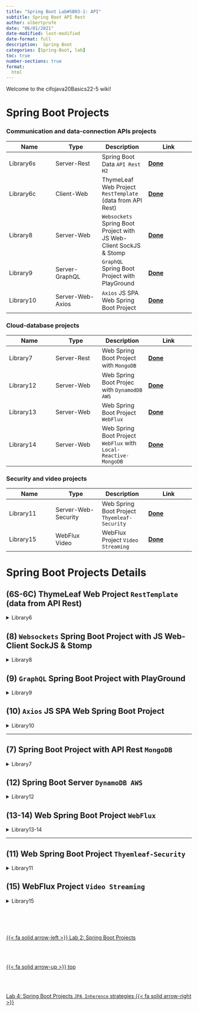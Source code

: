 ```yaml
---
title: "Spring Boot Lab#SB03-1: API"
subtitle: Spring Boot API Rest
author: albertprofe
date: "06/01/2021"
date-modified: last-modified
date-format: full
description:  Spring Boot
categories: [Spring-Boot, lab]
toc: true
number-sections: true
format:
  html
---
```



Welcome to the cifojava20Basics22-5 wiki!

# Spring Boot Projects

### Communication and data-connection APIs projects

| Name | Type | Description | Link |
| ------------- | ------------- | ------------- | -------------
|  Library6s  | Server-Rest |Spring Boot Data `API Rest H2` | **[Done](https://github.com/AlbertProfe/cifojava2022-5/tree/main/library6server)** |
|  Library6c  | Client-Web | ThymeLeaf Web Project `RestTemplate` (data from API Rest) | **[Done](https://github.com/AlbertProfe/cifojava2022-5/tree/main/library6client)** |
|  Library8  | Server-Web | `Websockets` Spring Boot Project with JS Web-Client SockJS & Stomp | **[Done](https://github.com/AlbertProfe/cifojava2022-5/tree/e3b3dc74bf7368c4228bcee4f9e706ac11a30fd1/library8)** |
|  Library9  | Server-GraphQL | `GraphQL` Spring Boot Project with PlayGround | **[Done](https://github.com/AlbertProfe/cifojava2022-5/tree/main/library9)** |
|  Library10  | Server-Web-Axios | `Axios` JS SPA Web Spring Boot Project | **[Done](https://github.com/AlbertProfe/cifojava2022-5/tree/5f9f34909c26c6b5c5b4866ee59c3a450a3d9895/library10)** |

### Cloud-database projects

| Name | Type | Description | Link |
| ------------- | ------------- | ------------- | -------------
|  Library7  | Server-Rest | Web Spring Boot Project with `MongoDB`  | **[Done](https://github.com/AlbertProfe/cifojava2022-5/tree/main/library7)** |
|  Library12  | Server-Web | Web Spring Boot Projec with `DynamodDB AWS` | **[Done](https://github.com/AlbertProfe/cifojava2022-5/tree/7934e2e8e9de9250c17cbb38d5911e37e8ce5eca/library12)** |
|  Library13  | Server-Web | Web Spring Boot Project `WebFlux` | **[Done](https://github.com/AlbertProfe/cifojava2022-5/tree/main/library13)** |
|  Library14  | Server-Web | Web Spring Boot Project `WebFlux` with `Local-Reactive-MongoDB` | **[Done](https://github.com/AlbertProfe/cifojava2022-5/tree/main/library14)** |

### Security and video projects

| Name | Type | Description | Link |
| ------------- | ------------- | ------------- | -------------
|  Library11  | Server-Web-Security | Web Spring Boot Project `Thyemleaf-Security` | **[Done](https://github.com/AlbertProfe/cifojava2022-5/tree/main/library11)** |
|  Library15  | WebFlux Video | WebFlux Project `Video Streaming` | **[Done](https://github.com/AlbertProfe/cifojava2022-5/tree/main/library15)** |

# Spring Boot Projects Details
  
## (6S-6C) ThymeLeaf Web Project `RestTemplate` (data from API Rest)

<details>
<summary>Library6</summary>

- Base project:
  - Library1 > Library6server
  - library5 > library6server
  - Templates html Thymeleaf
  - @Controller and @RestController
  - @Service: RestTemplate

</details>  

## (8) `Websockets` Spring Boot Project with JS Web-Client SockJS & Stomp

<details>
<summary>Library8</summary>

- Base project:
  - Library3
  - WebSocket
  - STOMP Web-Client JS

</details>

## (9) `GraphQL` Spring Boot Project with PlayGround

<details>
<summary>Library9</summary>

- Base project:
  - Library3
  - GraphQL

</details>

## (10) `Axios` JS SPA Web Spring Boot Project

<details>
<summary>Library10</summary>

- Base project:
  - Library5
  - Axios JS
  - SPA

</details>

***

## (7) Spring Boot Project with API Rest `MongoDB`

<details>
<summary>Library7</summary>

- Base project:
  - Library3
  - MongoCrud
  - @RestController

</details>

## (12) Spring Boot Server `DynamoDB AWS`

<details>
<summary>Library12</summary>

- Base project:
  - Library5
  - Cloud DynamoDB AWS

</details>

## (13-14) Web Spring Boot Project `WebFlux`

<details>
<summary>Library13-14</summary>

- Base project:
  - Library5
  - WebFlux

</details>

***

## (11) Web Spring Boot Project `Thyemleaf-Security`

<details>
<summary>Library11</summary>

- Base project:
  - Library5
  - Security

</details>

## (15) WebFlux Project `Video Streaming`

<details>
<summary>Library15</summary>

- Base project:
  - Library5
  - Video Streaming

</details>
<!--- navLinks -->
<br><br>
<div class=row>
<br>
<div class='column left previous'>
<br>
[{{< fa solid arrow-left >}} Lab 2: Spring Boot Projects](/springboot/sblab2.qmd)
<br>
</div>
<br>
<div class='column center'>
<br>
[{{< fa solid arrow-up >}} top](#top)
<br>
</div>
<br>
<div class='column right next'>
<br>
[Lab 4: Spring Boot Projects `JPA Inherence` strategies  {{< fa solid arrow-right >}}](/springboot/sblab4.qmd)
<br>
</div>
<br>
</div>
